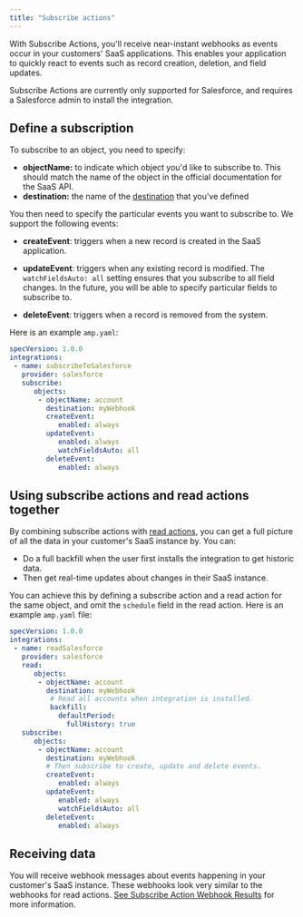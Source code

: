 ```yaml
---
title: "Subscribe actions"
---
```


With Subscribe Actions, you'll receive near-instant webhooks as events occur in your customers' SaaS applications. This enables your application to quickly react to events such as record creation, deletion, and field updates.

<Note>
   Subscribe Actions are currently only supported for Salesforce, and requires a Salesforce admin to install the integration.
</Note>

## Define a subscription

To subscribe to an object, you need to specify:

- **objectName:** to indicate which object you'd like to subscribe to. This should match the name of the object in the official documentation for the SaaS API.
- **destination:** the name of the [destination](/destinations) that you've defined

You then need to specify the particular events you want to subscribe to. We support the following events:

- **createEvent**: triggers when a new record is created in the SaaS application.

- **updateEvent**: triggers when any existing record is modified. The `watchFieldsAuto: all` setting ensures that you subscribe to all field changes. In the future, you will be able to specify particular fields to subscribe to.

- **deleteEvent**: triggers when a record is removed from the system.

Here is an example `amp.yaml`:

```yaml
specVersion: 1.0.0
integrations: 
 - name: subscribeToSalesforce
   provider: salesforce
   subscribe:
      objects:
       - objectName: account 
         destination: myWebhook
         createEvent:
            enabled: always
         updateEvent:
            enabled: always
            watchFieldsAuto: all
         deleteEvent:
            enabled: always
```

## Using subscribe actions and read actions together

By combining subscribe actions with [read actions](/define-integrations/read-actions), you can get a full picture of all the data in your customer's SaaS instance by. You can:
- Do a full backfill when the user first installs the integration to get historic data.
- Then get real-time updates about changes in their SaaS instance.

You can achieve this by defining a subscribe action and a read action for the same object, and omit the `schedule` field in the read action. Here is an example `amp.yaml` file:

```yaml
specVersion: 1.0.0
integrations: 
 - name: readSalesforce
   provider: salesforce
   read:
      objects:
       - objectName: account 
         destination: myWebhook
          # Read all accounts when integration is installed.
          backfill:
            defaultPeriod:
              fullHistory: true
   subscribe:
      objects:
       - objectName: account 
         destination: myWebhook
         # Then subscribe to create, update and delete events.
         createEvent:
            enabled: always
         updateEvent:
            enabled: always
            watchFieldsAuto: all
         deleteEvent:
            enabled: always
```

## Receiving data

You will receive webhook messages about events happening in your customer's SaaS instance. These webhooks look very similar to the webhooks for read actions. [See Subscribe Action Webhook Results](/destinations/webhooks#subscribe-action-webhooks) for more information.
